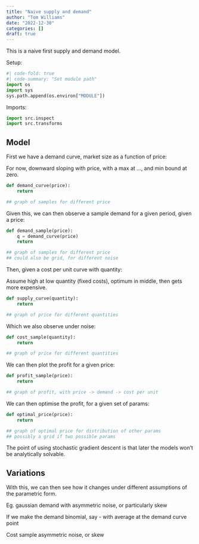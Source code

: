 ```yaml
---
title: "Naive supply and demand"
author: "Tom Williams"
date: "2022-12-30"
categories: []
draft: true
---
```


This is a naive first supply and demand model.

Setup:
```python
#| code-fold: true
#| code-summary: "Set module path"
import os
import sys
sys.path.append(os.environ["MODULE"])
```
Imports:
```python
import src.inspect
import src.transforms
```

## Model

First we have a demand curve, market size as a function of price:

For now, downward sloping with price, with a max at ..., and min bound at zero.

```python
def demand_curve(price):
    return

## graph of samples for different price
```

Given this, we can then observe a sample demand for a given period, given a price:

```python
def demand_sample(price):
    q = demand_curve(price)
    return

## graph of samples for different price
## could also be grid, for different noise
```

Then, given a cost per unit curve with quantity:

Assume high at low quantity (fixed costs), optimum in middle, then gets more expensive.

```python
def supply_curve(quantity):
    return

## graph of price for different quantities
```

Which we also observe under noise:

```python
def cost_sample(quantity):
    return

## graph of price for different quantities
```

We can then plot the profit for a given price:

```python
def profit_sample(price):
    return

## graph of profit, with price -> demand -> cost per unit
```

We can then optimise the profit, for a given set of params:

```python
def optimal_price(price):
    return

## graph of optimal price for distribution of other params
## possibly a grid if two possible params
```

The point of using stochastic gradient descent is that later the models won't be analytically solvable.

## Variations

With this, we can then see how it changes under different assumptions of the parametric form.

Eg. gaussian demand with asymmetric noise, or particularly skew

If we make the demand binomial, say - with average at the demand curve point

Cost sample asymmetric noise, or skew
